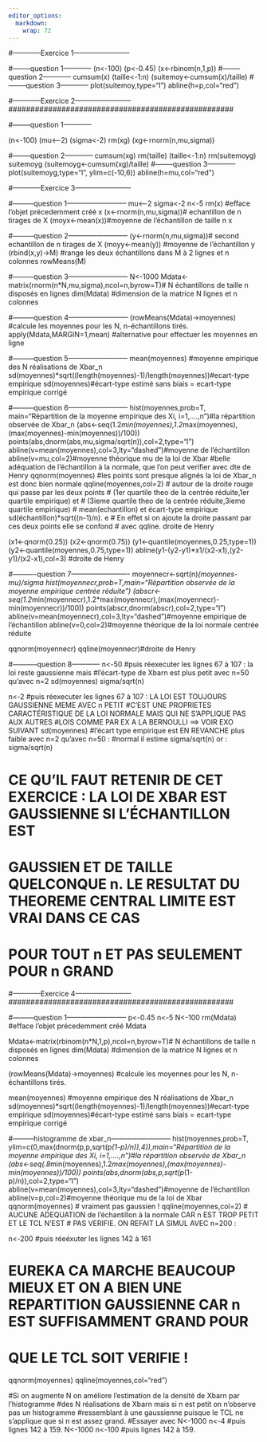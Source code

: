 ```yaml
---
editor_options: 
  markdown: 
    wrap: 72
---
```


```{=html}
<!--
 * @Author: ThearchyHelios (Yilun JIANG)
 * @Date: 2023-02-27 09:48:19
 * @LastEditTime: 2023-02-27 10:01:10
 * @LastEditors: ThearchyHelios
 * @Description: 
 * @FilePath: /STA401/TP/TP/TP5_rmd.rmd
-->
```
#------------Exercice 1------------------------

#--------question 1------------ 
(n\<-100) (p\<-0.45) (x\<-rbinom(n,1,p))
#--------question 2------------ 
cumsum(x) (taille\<-1:n)
(suitemoy\<-cumsum(x)/taille) #--------question 3------------
plot(suitemoy,type="l") abline(h=p,col="red")

################################################### 

#------------Exercice 2------------------------
\###################################################

#--------question 1------------

(n\<-100) (mu\<--2) (sigma\<-2) rm(xg) (xg\<-rnorm(n,mu,sigma))

#--------question 2------------ 
cumsum(xg) rm(taille) (taille\<-1:n)
rm(suitemoyg) suitemoyg (suitemoyg\<-cumsum(xg)/taille)
#--------question 3------------ 
plot(suitemoyg,type="l", ylim=c(-10,6))
abline(h=mu,col="red")

#------------Exercice 3------------------------

#---------question 1-------------------------- 
mu\<--2 sigma\<-2 n\<-5
rm(x) #efface l'objet précedemment créé x (x\<-rnorm(n,mu,sigma))\#
echantillon de n tirages de X (moyx\<-mean(x))#moyenne de l'échantillon
de taille n x

#---------question 2-------------------------- (y\<-rnorm(n,mu,sigma))\#
second echantillon de n tirages de X (moyy\<-mean(y)) #moyenne de
l'échantillon y (rbind(x,y)-\>M) #range les deux échantillons dans M à 2
lignes et n colonnes rowMeans(M)

#---------question 3-------------------------- N\<-1000
Mdata\<-matrix(rnorm(n\*N,mu,sigma),ncol=n,byrow=T)\# N échantillons de
taille n disposés en lignes dim(Mdata) #dimension de la matrice N lignes
et n colonnes

#---------question 4--------------------------
(rowMeans(Mdata)-\>moyennes) #calcule les moyennes pour les N,
n-échantillons tirés. apply(Mdata,MARGIN=1,mean) #alternative pour
effectuer les moyennes en ligne

#---------question 5-------------------------- mean(moyennes) #moyenne
empirique des N réalisations de Xbar_n
sd(moyennes)\*sqrt((length(moyennes)-1)/length(moyennes))#ecart-type
empirique sd(moyennes)#écart-type estimé sans biais = ecart-type
empirique corrigé

#---------question 6-------------------------- hist(moyennes,prob=T,
main="Répartition de la moyenne empirique des Xi, i=1,....,n")#la
répartition observée de Xbar_n
(abs\<-seq(1.2*min(moyennes),1.2*max(moyennes),(max(moyennes)-min(moyennes))/100))
points(abs,dnorm(abs,mu,sigma/sqrt(n)),col=2,type="l")
abline(v=mean(moyennes),col=3,lty="dashed")#moyenne de l'échantillon
abline(v=mu,col=2)#moyenne théorique mu de la loi de Xbar #belle
adéquation de l'échantillon à la normale, que l'on peut verifier avec
dte de Henry qqnorm(moyennes) #les points sont presque alignés la loi de
Xbar_n est donc bien normale qqline(moyennes,col=2) \# autour de la
droite rouge qui passe par les deux points \# (1er quartile theo de la
centrée réduite,1er quartile empirique) et \# (3ieme quartile theo de la
centrée réduite,3ieme quartile empirique) \# mean(echantillon) et
écart-type empirique sd(échantillon)\*sqrt((n-1)/n). e \# En effet si on
ajoute la droite passant par ces deux points elle se confond \# avec
qqline. droite de Henry

(x1\<-qnorm(0.25)) (x2\<-qnorm(0.75))
(y1\<-quantile(moyennes,0.25,type=1))
(y2\<-quantile(moyennes,0.75,type=1))
abline(y1-(y2-y1)\*x1/(x2-x1),(y2-y1)/(x2-x1),col=3) #droite de Henry

#----------question 7-------------------------
moyennecr\<-sqrt(n)*(moyennes-mu)/sigma
hist(moyennecr,prob=T,main="Répartition observée de la moyenne empirique
centrée réduite")
(abscr\<-seq(1.2*min(moyennecr),1.2\*max(moyennecr),(max(moyennecr)-min(moyennecr))/100))
points(abscr,dnorm(abscr),col=2,type="l")
abline(v=mean(moyennecr),col=3,lty="dashed")#moyenne empirique de
l'échantillon abline(v=0,col=2)#moyenne théorique de la loi normale
centrée réduite

qqnorm(moyennecr) qqline(moyennecr)#droite de Henry

#-----------question 8------------ n\<-50 #puis réexecuter les lignes 67
à 107 : la loi reste gaussienne mais #l'écart-type de Xbarn est plus
petit avec n=50 qu'avec n=2 sd(moyennes) sigma/sqrt(n)

n\<-2 #puis réexecuter les lignes 67 à 107 : LA LOI EST TOUJOURS
GAUSSIENNE MEME AVEC n PETIT #C'EST UNE PROPRIETES CARACTÉRISTIQUE DE LA
LOI NORMALE MAIS QUI NE S'APPLIQUE PAS AUX AUTRES #LOIS COMME PAR EX A
LA BERNOULLI ==\> VOIR EXO SUIVANT sd(moyennes) #l'écart type empirique
est EN REVANCHE plus faible avec n=2 qu'avec n=50 : #normal il estime
sigma/sqrt(n) or : sigma/sqrt(n)

##################################################################################### 

# CE QU'IL FAUT RETENIR DE CET EXERCICE : LA LOI DE XBAR EST GAUSSIENNE SI L'ÉCHANTILLON EST

# GAUSSIEN ET DE TAILLE QUELCONQUE n. LE RESULTAT DU THEOREME CENTRAL LIMITE EST VRAI DANS CE CAS

# POUR TOUT n ET PAS SEULEMENT POUR n GRAND

################################################################################### 

################################################### 

#------------Exercice 4------------------------
\###################################################

#---------question 1-------------------------- p\<-0.45 n\<-5 N\<-100
rm(Mdata) #efface l'objet précedemment créé Mdata

Mdata\<-matrix(rbinom(n\*N,1,p),ncol=n,byrow=T)\# N échantillons de
taille n disposés en lignes dim(Mdata) #dimension de la matrice N lignes
et n colonnes

(rowMeans(Mdata)-\>moyennes) #calcule les moyennes pour les N,
n-échantillons tirés.

mean(moyennes) #moyenne empirique des N réalisations de Xbar_n
sd(moyennes)\*sqrt((length(moyennes)-1)/length(moyennes))#ecart-type
empirique sd(moyennes)#écart-type estimé sans biais = ecart-type
empirique corrigé

#---------histogramme de xbar_n--------------------------
hist(moyennes,prob=T,
ylim=c(0,max(dnorm(p,p,sqrt(p*(1-p)/n)),4)),main="Répartition de la
moyenne empirique des Xi, i=1,....,n")#la répartition observée de Xbar_n
(abs\<-seq(.8*min(moyennes),1.2*max(moyennes),(max(moyennes)-min(moyennes))/100))
points(abs,dnorm(abs,p,sqrt(p*(1-p)/n)),col=2,type="l")
abline(v=mean(moyennes),col=3,lty="dashed")#moyenne de l'échantillon
abline(v=p,col=2)#moyenne théorique mu de la loi de Xbar
qqnorm(moyennes) \# vraiment pas gaussien ! qqline(moyennes,col=2) \#
AUCUNE ADEQUATION de l'échantillon à la normale CAR n EST TROP PETIT ET
LE TCL N'EST \# PAS VERIFIE. ON REFAIT LA SIMUL AVEC n=200 :

n\<-200 #puis réeéxuter les lignes 142 à 161

# EUREKA CA MARCHE BEAUCOUP MIEUX ET ON A BIEN UNE REPARTITION GAUSSIENNE CAR n EST SUFFISAMMENT GRAND POUR

# QUE LE TCL SOIT VERIFIE !

###################################### 

qqnorm(moyennes) qqline(moyennes,col="red")

#Si on augmente N on améliore l'estimation de la densité de Xbarn par
l'histogramme #des N réalisations de Xbarn mais si n est petit on
n'observe pas un histogramme #ressemblant à une gaussienne puisque le
TCL ne s'applique que si n est assez grand. #Essayer avec N\<-1000 n\<-4
#puis lignes 142 à 159. N\<-1000 n\<-100 #puis lignes 142 à 159.
